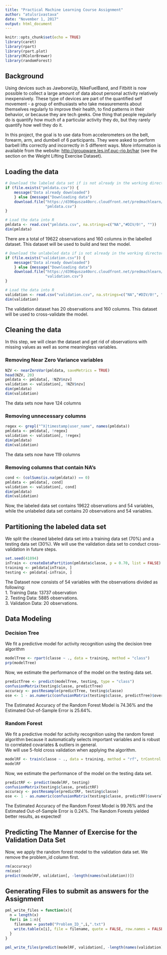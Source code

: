 ```yaml
---
title: "Practical Machine Learning Course Assignment"
author: "atulsrivastava"
date: "November 1, 2017"
output: html_document
---
```


```r
knitr::opts_chunk$set(echo = TRUE)
library(caret)
library(rpart)
library(rpart.plot)
library(RColorBrewer)
library(randomForest)
```

## Background
Using devices such as JawboneUp, NikeFuelBand, and Fitbitit is now possible to collect a large amount of data about personal activity relatively inexpensively. These type of devices are part of the quantified self movement - a group of enthusiasts who take measurements about themselves regularly to improve their health, to find patterns in their behavior, or because they are tech geeks. One thing that people regularly do is quantify how much of a particular activity they do, but they rarely quantify how well they do it.  
   
In this project, the goal is to use data from accelerometers on the belt, forearm, arm, and dumbell of 6 participants. They were asked to perform barbell lifts correctly and incorrectly in 5 different ways. More information is available from the website: [http://groupware.les.inf.puc-rio.br/har](http://groupware.les.inf.puc-rio.br/har) (see the section on the Weight Lifting Exercise Dataset).   

## Loading the data

```r
# Download the labeled data set if is not already in the working directory
if (file.exists("pmldata.csv")) {  
    message("Data already downloaded") 
    } else {message("Downloading data") 
    download.file("https://d396qusza40orc.cloudfront.net/predmachlearn/pml-training.csv", 
                  "pmldata.csv")
}

# Load the data into R
pmldata <- read.csv("pmldata.csv", na.strings=c("NA","#DIV/0!", ""))
dim(pmldata)
```

There are a total of 19622 observations and 160 columns in the labelled dataset. This dataset will be used to build and test the model.

```r
# Download the unlabeled data if is not already in the working directory
if (file.exists("validation.csv")) {  
    message("Data already downloaded") 
    } else {message("Downloading data") 
    download.file("https://d396qusza40orc.cloudfront.net/predmachlearn/pml-testing.csv", 
                  "validation.csv")
}

# Load the data into R
validation <- read.csv("validation.csv", na.strings=c("NA","#DIV/0!", ""))
dim(validation)
```

The validation dataset has 20 observations and 160 columns. This dataset will be used to cross-validate the model.

## Cleaning the data

In this step, we will clean the dataset and get rid of observations with missing values as well as some meaningless variables.  

### Removing Near Zero Variance variables  
```r
NZV <- nearZeroVar(pmldata, saveMetrics = TRUE)
head(NZV, 20)
pmldata <- pmldata[, !NZV$nzv]
validation <- validation[, !NZV$nzv]
dim(pmldata)
dim(validation)
```  
The data sets now have 124 columns

### Removing unnecessary columns  
```r
regex <- grepl("^X|timestamp|user_name", names(pmldata))
pmldata <- pmldata[, !regex]
validation <- validation[, !regex]
dim(pmldata)
dim(validation)
```  
The data sets now have 119 columns

### Removing columns that contain NA's  
```r
cond <- (colSums(is.na(pmldata)) == 0)
pmldata <- pmldata[, cond]
validation <- validation[, cond]
dim(pmldata)
dim(validation)
```  

Now, the labeled data set contains 19622 observations and 54 variables, while the unlabeled data set contains 20 observations and 54 variables.  

## Partitioning the labeled data set 
We split the cleaned labeled data set into a training data set (70%) and a testing data set (30%). We will use the validation data set to conduct cross-validation in future steps.  
```r
set.seed(41894)
inTrain <- createDataPartition(pmldata$classe, p = 0.70, list = FALSE)
training <- pmldata[inTrain, ]
testing <- pmldata[-inTrain, ]
```  
The Dataset now consists of 54 variables with the observations divided as following:  
1. Training Data: 13737 observation  
2. Testing Data: 5885 observations.  
3. Validation Data: 20 observations.  

## Data Modeling  

### Decision Tree  
We fit a predictive model for activity recognition using the decision tree algorithm 
```r
modelTree <- rpart(classe ~ ., data = training, method = "class")
prp(modelTree)
```  

Now, we estimate the performance of the model on the testing data set.  
```r
predictTree <- predict(modelTree, testing, type = "class")
confusionMatrix(testing$classe, predictTree)
accuracy <- postResample(predictTree, testing$classe)
ose <- 1 - as.numeric(confusionMatrix(testing$classe, predictTree)$overall[1])
```  

The Estimated Accuracy of the Random Forest Model is 74.36% and the Estimated Out-of-Sample Error is 25.64%.  

### Random Forest
We fit a predictive model for activity recognition using the random forest algorithm because it automatically selects important variables and is robust to correlated covariates & outliers in general.  
We will use 5-fold cross validation when applying the algorithm.  
```r
modelRF <- train(classe ~ ., data = training, method = "rf", trControl = trainControl(method = "cv", 5), ntree = 250)
modelRF
```  

Now, we estimate the performance of the model on the testing data set.  
```r
predictRF <- predict(modelRF, testing)
confusionMatrix(testing$classe, predictRF)
accuracy <- postResample(predictRF, testing$classe)
ose <- 1 - as.numeric(confusionMatrix(testing$classe, predictRF)$overall[1])
```  

The Estimated Accuracy of the Random Forest Model is 99.76% and the Estimated Out-of-Sample Error is 0.24%. The Random Forests yielded better results, as expected!  

## Predicting The Manner of Exercise for the Validation Data Set  
Now, we apply the random forest model to the validation data set. We remove the problem_id column first.  
```r
rm(accuracy)
rm(ose)
predict(modelRF, validation[, -length(names(validation))])
```  

## Generating Files to submit as answers for the Assignment  
 
```r
pml_write_files = function(x){
  n = length(x)
  for(i in 1:n){
    filename = paste0("Problem_ID_",i,".txt")
    write.table(x[i], file = filename, quote = FALSE, row.names = FALSE, col.names = FALSE)
  }
}

pml_write_files(predict(modelRF, validation[, -length(names(validation))]))
```  

